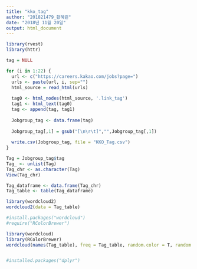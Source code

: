 ---
title: "kko_tag"
author: "201821479_황혜린"
date: "2018년 11월 20일"
output: html_document
---


```{r}
library(rvest)
library(httr)

tag = NULL

for (i in 1:22) {
  url <- c("https://careers.kakao.com/jobs?page=")
  urls <- paste(url, i, sep="")
  html_source = read_html(urls)
  
  tag0 <- html_nodes(html_source, '.link_tag')
  tag1 <- html_text(tag0)
  tag <- append(tag, tag1)
  
  Jobgroup_tag <- data.frame(tag)
  
  Jobgroup_tag[,1] = gsub("[\n\r\t]","",Jobgroup_tag[,1])
  
  write.csv(Jobgroup_tag, file = "KKO_Tag.csv")
}

Tag = Jobgroup_tag$tag
Tag_ <- unlist(Tag)
Tag_chr <- as.character(Tag)
View(Tag_chr)

Tag_dataframe <- data.frame(Tag_chr)
Tag_table <- table(Tag_dataframe)

library(wordcloud2)
wordcloud2(data = Tag_table)

#install.packages("wordcloud")
#require("RColorBrewer")

library(wordcloud)
library(RColorBrewer)
wordcloud(names(Tag_table), freq = Tag_table, random.color = T, random.order = F, min.freq = 3, max.words = 50)


#installed.packages("dplyr")
```


